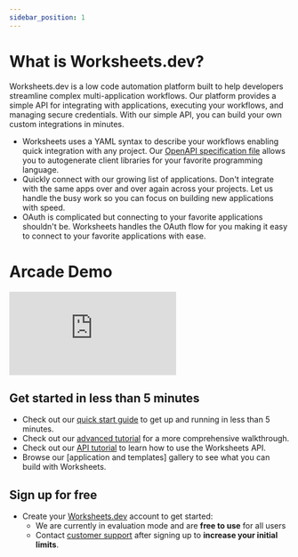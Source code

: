 ```yaml
---
sidebar_position: 1
---
```


# What is Worksheets.dev?

Worksheets.dev is a low code automation platform built to help developers streamline complex multi-application workflows. Our platform provides a simple API for integrating with applications, executing your workflows, and managing secure credentials. With our simple API, you can build your own custom integrations in minutes.

- Worksheets uses a YAML syntax to describe your workflows enabling quick integration with any project. Our [OpenAPI specification file](/docs/open-api) allows you to autogenerate client libraries for your favorite programming language.
- Quickly connect with our growing list of applications. Don't integrate with the same apps over and over again across your projects. Let us handle the busy work so you can focus on building new applications with speed.
- OAuth is complicated but connecting to your favorite applications shouldn't be. Worksheets handles the OAuth flow for you making it easy to connect to your favorite applications with ease.

# Arcade Demo

<div
  style={{
    position: 'relative',
    paddingBottom: 'calc(66.66666666666666% + 41px)',
    height: 0,
    width: '100%',
  }}
>
  <iframe
    src="https://demo.arcade.software/J7iGUt2RZ5WAQUki7kzu?embed"
    frameborder="0"
    loading="lazy"
    webkitallowfullscreen
    mozallowfullscreen
    allowfullscreen
    style={{
      position: 'absolute',
      top: 0,
      left: 0,
      colorScheme: 'light',
      height: '100%',
      width: '100%',
    }}
    title="Worksheets IDE"
  ></iframe>
</div>

## Get started in less than 5 minutes

- Check out our [quick start guide](/docs/quick-start) to get up and running in less than 5 minutes.
- Check out our [advanced tutorial](/docs/advanced-tutorial) for a more comprehensive walkthrough.
- Check out our [API tutorial](/docs/api-tutorial) to learn how to use the Worksheets API.
- Browse our [application and templates] gallery to see what you can build with Worksheets.

## Sign up for free

- Create your [Worksheets.dev](https://worksheets.dev/login) account to get started:
  - We are currently in evaluation mode and are **free to use** for all users
  - Contact [customer support](/contact-us) after signing up to **increase your initial limits**.
